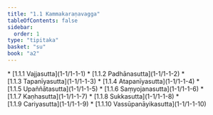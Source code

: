 ```yaml
---
title: "1.1 Kammakaraṇavagga"
tableOfContents: false
sidebar:
  order: 1
type: "tipitaka"
basket: "su"
book: "a2"
---
```



<DynamicBreadcrumb />



<TableOfContents book="a2" section="1.1">
* [1.1.1 Vajjasutta](1-1/1-1-1)
* [1.1.2 Padhānasutta](1-1/1-1-2)
* [1.1.3 Tapanīyasutta](1-1/1-1-3)
* [1.1.4 Atapanīyasutta](1-1/1-1-4)
* [1.1.5 Upaññātasutta](1-1/1-1-5)
* [1.1.6 Saṃyojanasutta](1-1/1-1-6)
* [1.1.7 Kaṇhasutta](1-1/1-1-7)
* [1.1.8 Sukkasutta](1-1/1-1-8)
* [1.1.9 Cariyasutta](1-1/1-1-9)
* [1.1.10 Vassūpanāyikasutta](1-1/1-1-10)
</TableOfContents>